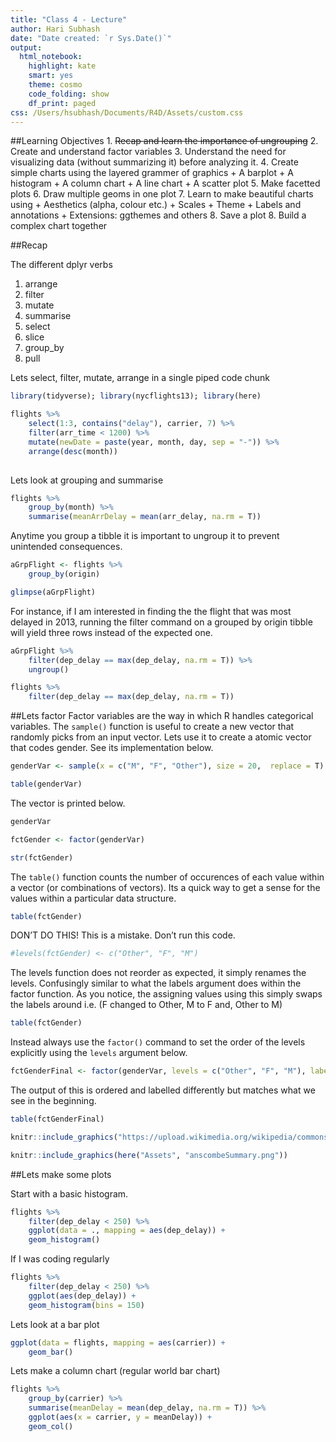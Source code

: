 ```yaml
---
title: "Class 4 - Lecture"
author: Hari Subhash
date: "Date created: `r Sys.Date()`"
output:
  html_notebook:
    highlight: kate
    smart: yes
    theme: cosmo
    code_folding: show
    df_print: paged
css: /Users/hsubhash/Documents/R4D/Assets/custom.css
---
```


##Learning Objectives
1. ~~Recap and learn the importance of ungrouping~~
2. Create and understand factor variables
3. Understand the need for visualizing data (without summarizing it) before analyzing it.
4. Create simple charts using the layered grammer of graphics
    + A barplot
    + A histogram
    + A column chart
    + A line chart
    + A scatter plot
5. Make facetted plots
6. Draw multiple geoms in one plot
7. Learn to make beautiful charts using
    + Aesthetics (alpha, colour etc.)
    + Scales
    + Theme
    + Labels and annotations
    + Extensions: ggthemes and others
8. Save a plot
8. Build a complex chart together


##Recap

The different dplyr verbs

1. arrange
2. filter
3. mutate
4. summarise
5. select
6. slice
7. group_by
6. pull

Lets select, filter, mutate, arrange in a single piped code chunk
```r
library(tidyverse); library(nycflights13); library(here)

flights %>% 
    select(1:3, contains("delay"), carrier, 7) %>% 
    filter(arr_time < 1200) %>% 
    mutate(newDate = paste(year, month, day, sep = "-")) %>% 
    arrange(desc(month))
    
```

Lets look at grouping and summarise
```r
flights %>% 
    group_by(month) %>% 
    summarise(meanArrDelay = mean(arr_delay, na.rm = T))
```

Anytime you group a tibble it is important to ungroup it to prevent unintended consequences.
```r
aGrpFlight <- flights %>% 
    group_by(origin)

glimpse(aGrpFlight)
```

For instance, if I am interested in finding the the flight that was most delayed in 2013, running the filter command on a grouped by origin tibble will yield three rows instead of the expected one. 
```r
aGrpFlight %>% 
    filter(dep_delay == max(dep_delay, na.rm = T)) %>% 
    ungroup()
```

```r
flights %>% 
    filter(dep_delay == max(dep_delay, na.rm = T))
```

##Lets factor
Factor variables are the way in which R handles categorical variables. The `sample()` function is useful to create a new vector that randomly picks from an input vector. Lets use it to create a atomic vector that codes gender. See its implementation below.
```r
genderVar <- sample(x = c("M", "F", "Other"), size = 20,  replace = T)

table(genderVar)
```

The vector is printed below.
```r
genderVar
```

```r
fctGender <- factor(genderVar)

str(fctGender)
```
The `table()` function counts the number of occurences of each value within a vector (or combinations of vectors). Its a quick way to get a sense for the values within a particular data structure.
```r
table(fctGender)
```

DON'T DO THIS! This is a mistake. Don't run this code.
```r
#levels(fctGender) <- c("Other", "F", "M")
```
The levels function does not reorder as expected, it simply renames the levels. Confusingly similar to what the labels argument does within the factor function. As you notice, the assigning values using this simply swaps the labels around i.e. (F changed to Other, M to F and, Other to M)

```r
table(fctGender)
```

Instead always use the `factor()` command to set the order of the levels explicitly using the `levels` argument below.
```r
fctGenderFinal <- factor(genderVar, levels = c("Other", "F", "M"), labels = c("Other", "Female", "Male"))
```
The output of this is ordered and labelled differently but matches what we see in the beginning.
```r
table(fctGenderFinal)
```


```r
knitr::include_graphics("https://upload.wikimedia.org/wikipedia/commons/e/ec/Anscombe%27s_quartet_3.svg")
```


```r
knitr::include_graphics(here("Assets", "anscombeSummary.png"))
```

##Lets make some plots

Start with a basic histogram.
```r
flights %>% 
    filter(dep_delay < 250) %>% 
    ggplot(data = ., mapping = aes(dep_delay)) +
    geom_histogram()
```
If I was coding regularly
```r
flights %>% 
    filter(dep_delay < 250) %>% 
    ggplot(aes(dep_delay)) +
    geom_histogram(bins = 150)
```


Lets look at a bar plot
```r
ggplot(data = flights, mapping = aes(carrier)) +
    geom_bar()
```

Lets make a column chart (regular world bar chart)
```r
flights %>% 
    group_by(carrier) %>% 
    summarise(meanDelay = mean(dep_delay, na.rm = T)) %>% 
    ggplot(aes(x = carrier, y = meanDelay)) +
    geom_col()
```








